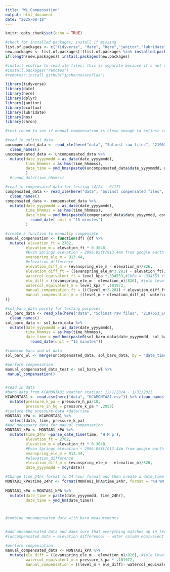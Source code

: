 ---
title: "WL_Compensation"
output: html_document
date: "2025-08-18"
---

```{r setup, include=FALSE}
knitr::opts_chunk$set(echo = TRUE)
```

```{r}
#check for installed packages; install if missing 
list.of.packages <- c("tidyverse", "date", "here","janitor","lubridate","chron" )
new.packages <- list.of.packages[!(list.of.packages %in% installed.packages()[,"Package"])]
if(length(new.packages)) install.packages(new.packages)

#install ecoflux to read xle files; this is separate because it's not on CRAN
#install.packages("remotes")
#remotes::install_github("jpshanno/ecoflux")

library(tidyverse)
library(date)
library(here)
library(dplyr)
library(janitor)
library(ecoflux)
library(lubridate)
library(hms)
library(chron)
```

```{r}
#test round to see if manual compensation is close enough to solinst compensated data

#read in solinst data
uncompensated_data <- read_xle(here("data", "Solinst raw files", "2196341_EVN_2025_06_17_220445.xle")) %>%
  clean_names()
uncompensated_data <- uncompensated_data %>%   
  mutate(date_yyyymmdd = as_date(date_yyyymmdd),
         time_hhmmss = as.hms(time_hhmmss), 
         date_time = ymd_hms(paste0(uncompensated_data$date_yyyymmdd, uncompensated_data$time_hhmmss)) %>% round_date( unit = "15 minutes") #round to the nearest 15 minutes so that it matches with the data from the website
         )
  #round_date(time_hhmmss)

#read in compensated data for testing (4/24 - 6/17)
compensated_data <- read_xle(here("data", "Solinst compensated files", "2196341_EVN_2025_06_17_220445Compensated.xle"))%>%
  clean_names()
compensated_data <- compensated_data %>% 
  mutate(date_yyyymmdd = as_date(date_yyyymmdd),
         time_hhmmss = as.hms(time_hhmmss), 
         date_time = ymd_hms(paste0(compensated_data$date_yyyymmdd, compensated_data$time_hhmmss)) %>% 
           round_date( unit = "15 minutes")
         )

#create a function to manually compensate
manual_compensation <- function(df) {df %>% 
  mutate( elevation_ft = 2762,
         elevation_m = elevation_ft * 0.3048,
         #Evan Springs elevation ~ 2996.85ft/913.44m from google earth
         evanspring_ele_m = 913.44,
         #elevation_difference
         elevation_diff_m = (evanspring_ele_m - elevation_m)/826,
         elevation_diff_ft = ((evanspring_ele_m*3.281) - elevation_ft)/826,
         watercol_equivalent_ft = level_kpa *.334553,#1kPa = .334553 ft water column equivalent; .101972 m/kPa water column equivalent
         ele_diff = ((evanspring_ele_m - elevation_m)/826), #(ele level logger - ele weatherstation) /826
         watercol_equivalent_m = level_kpa * .101972,
         manual_compensation_ft = (((level_m*3.281) + elevation_diff_ft)- watercol_equivalent_ft),
         manual_compensation_m = ((level_m + elevation_diff_m)- watercol_equivalent_m) 
)}

#sol_baro_data purely for testing purposes
sol_baro_data <- read_xle(here("data", "Solinst raw files", "2197653_EVN_BARO_2025_06_17_215946.xle"))%>%
  clean_names()
sol_baro_data <- sol_baro_data %>% 
  mutate(date_yyyymmdd = as_date(date_yyyymmdd),
         time_hhmmss = as.hms(time_hhmmss), 
         date_time = ymd_hms(paste0(sol_baro_data$date_yyyymmdd, sol_baro_data$time_hhmmss))%>% 
           round_date(unit = "15 minutes")) 

#combine baro and wl data
sol_baro_wl <- merge(uncompensated_data, sol_baro_data, by = "date_time")

#perform compensation
manual_compensated_data_test <- sol_baro_wl %>% 
 manual_compensation()



```

```{r}
#read in data 
#baro data from KCAMONTA81 weather station: 12/1/2024 - 1/31/2025
KCAMONTA81 <- read.csv(here("data", "KCAMONTA81.csv")) %>% clean_names() %>% 
  mutate(pressure_k_pa = pressure_h_pa/10,
         pressure_in_hg = pressure_k_pa * .2953)
#isolate the pressure data +date/time
MONTA81_kPA <- KCAMONTA81 %>% 
  select(date, time, pressure_k_pa) 
#Add necessary data for manual compensation
MONTA81_kPA <- MONTA81_kPA %>%   
  mutate(time_24hr =parse_date_time(time, 'H:M p'),
         elevation_ft = 2762,
         elevation_m = elevation_ft * 0.3048,
         #Evan Springs elevation ~ 2996.85ft/913.44m from google earth
         evanspring_ele_m = 913.44,
         #elevation_difference
         elevation_diff_m = (evanspring_ele_m - elevation_m)/826,
         date_yyyymmdd = mdy(date))

#Change time_24hr format to 24 hour format and then create a date_time column combining the date and 24 hr time columns
MONTA81_kPA$time_24hr <- format(MONTA81_kPA$time_24hr, format = '%H:%M') 
  
MONTA81_kPA <-MONTA81_kPA %>% 
  mutate(date_time = paste(date_yyyymmdd, time_24hr),
         date_time = ymd_hm(date_time))



#combine uncompensated data with baro measurements


#add uncompensated data and make sure that everything matches up in terms of timing
#(uncompensated data + elevation difference) - water column equivalent = manual compensation

```
```{r}
#perform compensation
manual_compensated_data <- MONTA81_kPA %>% 
  mutate(ele_diff = ((evanspring_ele_m - elevation_m)/826), #(ele level logger - ele weatherstation) /826
         watercol_equivalent_m = pressure_k_pa * .101972,
         manual_compensation = ((level_m + ele_diff)- watercol_equivalent_m))#1kPa = .334553 ft water column equivalent; .101972 m water column equivalent
```



